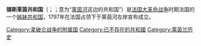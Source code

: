 {{noteTA
|G1=德国地名
}}
{{Infobox country
|native_name = {{lang|de|Cisrhenanische Republik}}<br>{{lang|fr|République cisrhénane}}
|conventional_long_name = 锡斯莱茵共和国
|common_name = 锡斯莱茵共和国
|image_flag = Flag of the Cisrhenian Republic.svg
|image_map  = Cisrhen.Rep.1797.jpg
|image_map_caption = 1797年的锡斯莱茵共和国
|
|era         = 法国大革命战争
|status      = 姊妹共和国
|empire      = 法兰西第一共和国
|status_text = [[法兰西第一共和国|法国]]的[[姊妹共和国|姊妹共和国]]
|government_type = 共和国
|event_start = 成立
|date_start  = 8月28日
|year_start  = 1797年
|event_end   = ''[[De_jure|法律上]]''被法国吞并
|date_end    = 8月28日
|year_end    = 1802年
|p1      = 科隆選侯國
|flag_p1 = Black St George's Cross.svg
|p2      = 美因茨选侯国
|flag_p2 = Banner of the Electorate of Mainz.svg
|p3      = 特里爾選侯國
|flag_p3 = Red St George's Cross.svg
|p4      = 普法尔茨选侯国
|flag_p4 = Banner of the Palatinate.svg
|p5      = 于利希公国
|image_p5= [[File:Arms_of_Flanders.svg|22x20px]]
|p6      = 克莱沃公国
|image_p6= [[File:Cleves_Arms.svg|22x20px]]
|p7      = 亚琛自由市
|flag_p7 = Black St George's Cross.svg
|s1      = 法兰西第一共和国
|flag_s1 = Flag of France (1794–1815, 1830–1958).svg
|
|capital = [[科隆|科隆]]
}}
'''锡斯莱茵共和国'''（{{lang-de|Cisrhenanische Republik}}；{{lang-fr|République cisrhénane}}；意为“[[莱茵河|莱茵河]]这边的共和国”）是[[法国|法国]][[法国大革命战争|大革命战争]]时期法国的一个[[姊妹共和国|姊妹共和国]]，1797年在法国占领下于莱茵河左岸宣布成立。

{{法国大革命战争和拿破仑战争的附庸国}}

[[Category:拿破仑战争的附属国|Category:拿破仑战争的附属国]]
[[Category:已不存在的共和國|Category:已不存在的共和國]]
[[Category:莱茵兰历史|Category:莱茵兰历史]]